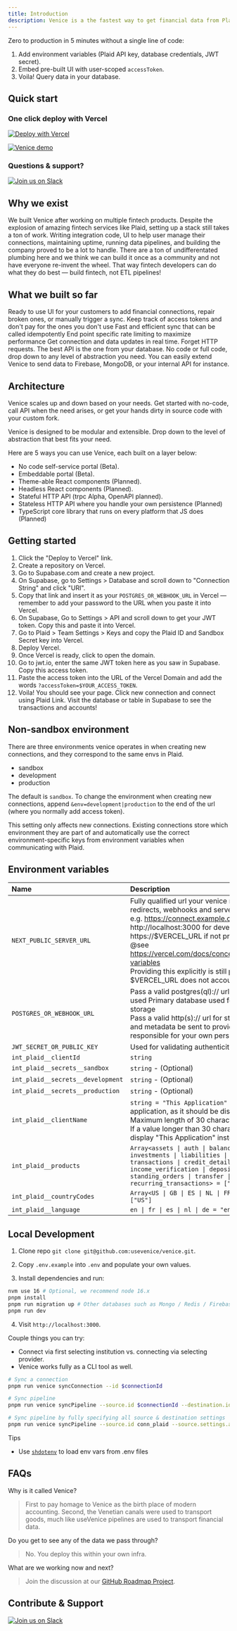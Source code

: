 ```yaml
---
title: Introduction
description: Venice is a the fastest way to get financial data from Plaid into your Postgres database.
---
```


Zero to production in 5 minutes without a single line of code:

1. Add environment variables (Plaid API key, database credentials, JWT secret).
2. Embed pre-built UI with user-scoped `accessToken`.
3. Voila! Query data in your database.

## Quick start

### One click deploy with Vercel

<a href="https://link.useVenice.com/deploy" rel="nofollow">
  <img src="https://vercel.com/button" alt="Deploy with Vercel" />
</a>

<p>
  <a href="https://link.useVenice.com/demo-video" rel="nofollow">
    <img src="https://cdn.loom.com/sessions/thumbnails/a2eda4cd5c764963bd2d6a56fe5a71e5-with-play.gif" alt="Venice demo" />
  </a>
</p>

### Questions & support?

<p>
  <a href="https://link.usevenice.com/slack" rel="nofollow">
    <img src="/slack-cta.png" alt="Join us on Slack" style={{"width": "10rem"}} />
  </a>
</p>

## Why we exist

We built Venice after working on multiple fintech products. Despite the explosion of amazing fintech services like Plaid, setting up a stack still takes a ton of work. Writing integration code, UI to help user manage their connections, maintaining uptime, running data pipelines, and building the company proved to be a lot to handle. There are a ton of undifferentated plumbing here and we think we can build it once as a community and not have everyone re-invent the wheel. That way fintech developers can do what they do best — build fintech, not ETL pipelines!

## What we built so far

<CardGroup>
  <Card title="Connection portal" icon="browser">
    Ready to use UI for your customers to add financial connections, repair broken ones, or manually trigger a sync.
  </Card>
  <Card title="Token management" icon="key">
    Keep track of access tokens and don't pay for the ones you don't use
  </Card>
  <Card title="Incremental sync" icon="rotate">
    Fast and efficient sync that can be called idempotently
  </Card>
  <Card title="Rate limiting" icon="server">
    End point specific rate limiting to maximize performance
  </Card>
  <Card title="Webhook handling" icon="circle-nodes">
    Get connection and data updates in real time.
  </Card>
  <Card title="Database sync" icon="database">
    Forget HTTP requests. The best API is the one from your database.
  </Card>
  <Card title="Extensible architecture" icon="sitemap">
    No code or full code, drop down to any level of abstraction you need. You can easily extend Venice to send data to Firebase, MongoDB, or your internal API for instance.
  </Card>
</CardGroup>

## Architecture

Venice scales up and down based on your needs. Get started with no-code, call API when the need arises, or get your hands dirty in source code with your custom fork.

Venice is designed to be modular and extensible. Drop down to the level of abstraction that best fits your need.

Here are 5 ways you can use Venice, each built on a layer below:

- No code self-service portal (Beta).
- Embeddable portal (Beta).
- Theme-able React components (Planned).
- Headless React components (Planned).
- Stateful HTTP API (trpc Alpha, OpenAPI planned).
- Stateless HTTP API where you handle your own persistence (Planned)
- TypeScript core library that runs on every platform that JS does (Planned)

## Getting started

1. Click the "Deploy to Vercel" link.
2. Create a repository on Vercel.
3. Go to Supabase.com and create a new project.
4. On Supabase, go to Settings > Database and scroll down to "Connection String" and click "URI".
5. Copy that link and insert it as your `POSTGRES_OR_WEBHOOK_URL` in Vercel — remember to add your password to the URL when you paste it into Vercel.
6. On Supabase, Go to Settings > API and scroll down to get your JWT token. Copy this and paste it into Vercel.
7. Go to Plaid > Team Settings > Keys and copy the Plaid ID and Sandbox Secret key into Vercel.
8. Deploy Vercel.
9. Once Vercel is ready, click to open the domain.
10. Go to jwt.io, enter the same JWT token here as you saw in Supabase. Copy this access token.
11. Paste the access token into the URL of the Vercel Domain and add the words `?accessToken=$YOUR_ACCESS_TOKEN`.
12. Voila! You should see your page. Click new connection and connect using Plaid Link. Visit the database or table in Supabase to see the transactions and accounts!

## Non-sandbox environment

There are three environments venice operates in when creating new connections, and they correspond to the same envs in Plaid.

- sandbox
- development
- production

The default is `sandbox`. To change the environment when creating new connections, append `&env=development|production` to the end of the url (where you normally add access token).

This setting only affects new connections. Existing connections store which environment they are part of and automatically use the correct environment-specific keys from environment variables when communicating with Plaid.

## Environment variables

| Name                              | Description                                                                                                                                                                                                                                                                                                                                                                                                     |
| :-------------------------------- | :-------------------------------------------------------------------------------------------------------------------------------------------------------------------------------------------------------------------------------------------------------------------------------------------------------------------------------------------------------------------------------------------------------------- |
| `NEXT_PUBLIC_SERVER_URL`          | Fully qualified url your venice next.js app used for redirects, webhooks and server-side rendering.<br />e.g. https://connect.example.com or http://localhost:3000 for development. Defaults to https://$VERCEL_URL if not provided<br />@see https://vercel.com/docs/concepts/projects/environment-variables<br />Providing this explicitly is still preferrred as $VERCEL_URL does not account for custom domain |
| `POSTGRES_OR_WEBHOOK_URL`         | Pass a valid postgres(ql):// url for stateful mode. Will be used Primary database used for metadata and user data storage<br />Pass a valid http(s):// url for stateless mode. Sync data and metadata be sent to provided URL and you are responsible for your own persistence                                                                                                                                   |
| `JWT_SECRET_OR_PUBLIC_KEY`        | Used for validating authenticity of accessToken                                                                                                                                                                                                                                                                                                                                                                 |
| `int_plaid__clientId`             | `string`                                                                                                                                                                                                                                                                                                                                                                                                        |
| `int_plaid__secrets__sandbox`     | `string` - (Optional)                                                                                                                                                                                                                                                                                                                                                                                           |
| `int_plaid__secrets__development` | `string` - (Optional)                                                                                                                                                                                                                                                                                                                                                                                           |
| `int_plaid__secrets__production`  | `string` - (Optional)                                                                                                                                                                                                                                                                                                                                                                                           |
| `int_plaid__clientName`           | `string = "This Application"` - The name of your application, as it should be displayed in Link.<br />Maximum length of 30 characters.<br />If a value longer than 30 characters is provided, Link will display "This Application" instead.                                                                                                                                                                       |
| `int_plaid__products`             | `Array<assets \| auth \| balance \| identity \| investments \| liabilities \| payment_initiation \| transactions \| credit_details \| income \| income_verification \| deposit_switch \| standing_orders \| transfer \| employment \| recurring_transactions> = ["transactions"]`                                                                                                                               |
| `int_plaid__countryCodes`         | `Array<US \| GB \| ES \| NL \| FR \| IE \| CA \| DE \| IT> = ["US"]`                                                                                                                                                                                                                                                                                                                                            |
| `int_plaid__language`             | `en \| fr \| es \| nl \| de = "en"`                                                                                                                                                                                                                                                                                                                                                                             |

## Local Development

1. Clone repo `git clone git@github.com:usevenice/venice.git`.

2. Copy `.env.example` into `.env` and populate your own values.

3. Install dependencies and run:

```bash
nvm use 16 # Optional, we recommend node 16.x
pnpm install
pnpm run migration up # Other databases such as Mongo / Redis / Firebase will be supported later. Let us know if you would like to contribute
pnpm run dev
```

4. Visit `http://localhost:3000`.

Couple things you can try:

- Connect via first selecting institution vs. connecting via selecting provider.
- Venice works fully as a CLI tool as well.

```bash
# Sync a connection
pnpm run venice syncConnection --id $connectionId

# Sync pipeline
pnpm run venice syncPipeline --source.id $connectionId --destination.id conn_fs --destination.settings.basePath ./data

# Sync pipeline by fully specifying all source & destination settings
pnpm run venice syncPipeline --source.id conn_plaid --source.settings.accessToken $accessToken --destination.id conn_fs --destination.settings.basePath ./data
```

Tips

- Use [`shdotenv`](https://github.com/ko1nksm/shdotenv) to load env vars from .env files

## FAQs

Why is it called Venice?

> First to pay homage to Venice as the birth place of modern accounting. Second, the Venetian canals were used to transport goods, much like useVenice pipelines are used to transport financial data.

Do you get to see any of the data we pass through?

> No. You deploy this within your own infra.

What are we working now and next?

> Join the discussion at our [GitHub Roadmap Project](https://link.useVenice.com/roadmap).

## Contribute & Support

<p>
  <a href="https://link.usevenice.com/slack" rel="nofollow">
    <img src="/slack-cta.png" alt="Join us on Slack" style={{"width": "10rem"}} />
  </a>
</p>
